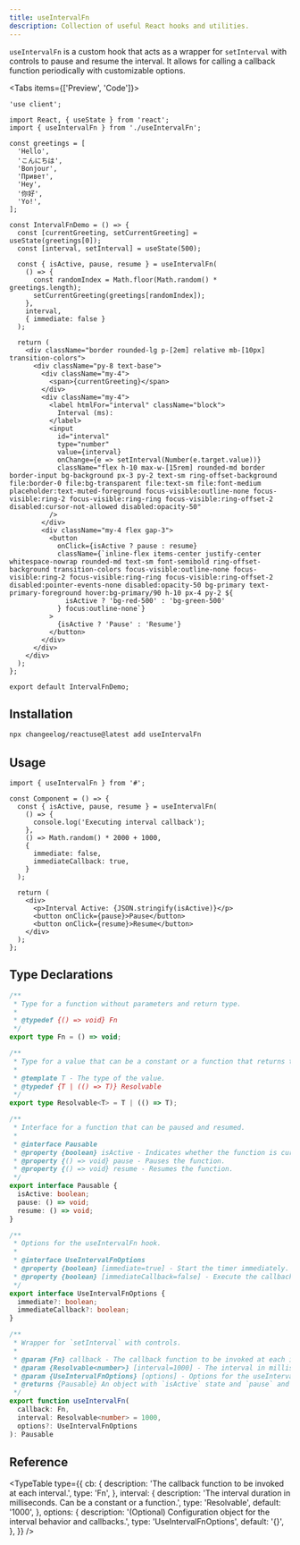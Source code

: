 ```yaml
---
title: useIntervalFn
description: Collection of useful React hooks and utilities.
---
```


`useIntervalFn` is a custom hook that acts as a wrapper for `setInterval` with controls to pause and resume the interval. It allows for calling a callback function periodically with customizable options.

<Tabs items={['Preview', 'Code']}>
  <Tab value="Preview">
    <IntervalFnDemo />
  </Tab>
  <Tab value="Code">
```tsx
'use client';

import React, { useState } from 'react';
import { useIntervalFn } from './useIntervalFn';

const greetings = [
  'Hello',
  'こんにちは',
  'Bonjour',
  'Привет',
  'Hey',
  '你好',
  'Yo!',
];

const IntervalFnDemo = () => {
  const [currentGreeting, setCurrentGreeting] = useState(greetings[0]);
  const [interval, setInterval] = useState(500);

  const { isActive, pause, resume } = useIntervalFn(
    () => {
      const randomIndex = Math.floor(Math.random() * greetings.length);
      setCurrentGreeting(greetings[randomIndex]);
    },
    interval,
    { immediate: false }
  );

  return (
    <div className="border rounded-lg p-[2em] relative mb-[10px] transition-colors">
      <div className="py-8 text-base">
        <div className="my-4">
          <span>{currentGreeting}</span>
        </div>
        <div className="my-4">
          <label htmlFor="interval" className="block">
            Interval (ms):
          </label>
          <input
            id="interval"
            type="number"
            value={interval}
            onChange={e => setInterval(Number(e.target.value))}
            className="flex h-10 max-w-[15rem] rounded-md border border-input bg-background px-3 py-2 text-sm ring-offset-background file:border-0 file:bg-transparent file:text-sm file:font-medium placeholder:text-muted-foreground focus-visible:outline-none focus-visible:ring-2 focus-visible:ring-ring focus-visible:ring-offset-2 disabled:cursor-not-allowed disabled:opacity-50"
          />
        </div>
        <div className="my-4 flex gap-3">
          <button
            onClick={isActive ? pause : resume}
            className={`inline-flex items-center justify-center whitespace-nowrap rounded-md text-sm font-semibold ring-offset-background transition-colors focus-visible:outline-none focus-visible:ring-2 focus-visible:ring-ring focus-visible:ring-offset-2 disabled:pointer-events-none disabled:opacity-50 bg-primary text-primary-foreground hover:bg-primary/90 h-10 px-4 py-2 ${
              isActive ? 'bg-red-500' : 'bg-green-500'
            } focus:outline-none`}
          >
            {isActive ? 'Pause' : 'Resume'}
          </button>
        </div>
      </div>
    </div>
  );
};

export default IntervalFnDemo;
```
  </Tab>
</Tabs>

## Installation

```bash
npx changeelog/reactuse@latest add useIntervalFn
```

## Usage

```tsx
import { useIntervalFn } from '#';

const Component = () => {
  const { isActive, pause, resume } = useIntervalFn(
    () => {
      console.log('Executing interval callback');
    },
    () => Math.random() * 2000 + 1000,
    {
      immediate: false,
      immediateCallback: true,
    }
  );

  return (
    <div>
      <p>Interval Active: {JSON.stringify(isActive)}</p>
      <button onClick={pause}>Pause</button>
      <button onClick={resume}>Resume</button>
    </div>
  );
};
```

## Type Declarations

```ts
/**
 * Type for a function without parameters and return type.
 *
 * @typedef {() => void} Fn
 */
export type Fn = () => void;

/**
 * Type for a value that can be a constant or a function that returns the value.
 *
 * @template T - The type of the value.
 * @typedef {T | (() => T)} Resolvable
 */
export type Resolvable<T> = T | (() => T);

/**
 * Interface for a function that can be paused and resumed.
 *
 * @interface Pausable
 * @property {boolean} isActive - Indicates whether the function is currently active.
 * @property {() => void} pause - Pauses the function.
 * @property {() => void} resume - Resumes the function.
 */
export interface Pausable {
  isActive: boolean;
  pause: () => void;
  resume: () => void;
}

/**
 * Options for the useIntervalFn hook.
 *
 * @interface UseIntervalFnOptions
 * @property {boolean} [immediate=true] - Start the timer immediately.
 * @property {boolean} [immediateCallback=false] - Execute the callback immediately after calling `resume`.
 */
export interface UseIntervalFnOptions {
  immediate?: boolean;
  immediateCallback?: boolean;
}

/**
 * Wrapper for `setInterval` with controls.
 *
 * @param {Fn} callback - The callback function to be invoked at each interval.
 * @param {Resolvable<number>} [interval=1000] - The interval in milliseconds.
 * @param {UseIntervalFnOptions} [options] - Options for the useIntervalFn hook.
 * @returns {Pausable} An object with `isActive` state and `pause` and `resume` functions to control the interval.
 */
export function useIntervalFn(
  callback: Fn,
  interval: Resolvable<number> = 1000,
  options?: UseIntervalFnOptions
): Pausable
```

## Reference

<TypeTable
  type={{
    cb: {
      description: 'The callback function to be invoked at each interval.',
      type: 'Fn',
    },
    interval: {
      description: 'The interval duration in milliseconds. Can be a constant or a function.',
      type: 'Resolvable<number>',
      default: '1000',
    },
    options: {
      description:
        '(Optional) Configuration object for the interval behavior and callbacks.',
      type: 'UseIntervalFnOptions',
      default: '{}',
    },
  }}
/>                            
